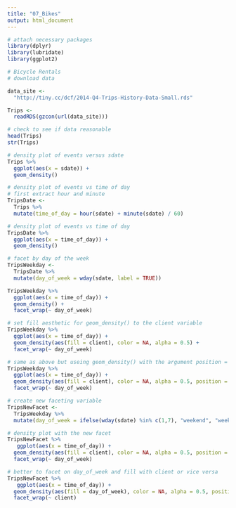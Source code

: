 ```yaml
---
title: "07_Bikes"
output: html_document
---
```


```r
# attach necessary packages
library(dplyr)
library(lubridate)
library(ggplot2)
```

```r
# Bicycle Rentals
# download data

data_site <- 
  "http://tiny.cc/dcf/2014-Q4-Trips-History-Data-Small.rds"

Trips <- 
  readRDS(gzcon(url(data_site)))
```

```r
# check to see if data reasonable
head(Trips)
str(Trips)
```

```r
# density plot of events versus sdate
Trips %>% 
  ggplot(aes(x = sdate)) +
  geom_density()
```

```r
# density plot of events vs time of day
# first extract hour and minute
TripsDate <- 
  Trips %>%
  mutate(time_of_day = hour(sdate) + minute(sdate) / 60)
```

```r
# density plot of events vs time of day
TripsDate %>% 
  ggplot(aes(x = time_of_day)) +
  geom_density()
```

```r
# facet by day of the week
TripsWeekday <- 
  TripsDate %>% 
  mutate(day_of_week = wday(sdate, label = TRUE))
```

```r
TripsWeekday %>% 
  ggplot(aes(x = time_of_day)) + 
  geom_density() + 
  facet_wrap(~ day_of_week)
```

```r
# set fill aesthetic for geom_density() to the client variable
TripsWeekday %>% 
  ggplot(aes(x = time_of_day)) + 
  geom_density(aes(fill = client), color = NA, alpha = 0.5) + 
  facet_wrap(~ day_of_week)
```

```r
# same as above but useing geom_density() with the argument position = position_stack
TripsWeekday %>% 
  ggplot(aes(x = time_of_day)) + 
  geom_density(aes(fill = client), color = NA, alpha = 0.5, position = position_stack()) + 
  facet_wrap(~ day_of_week)
```

```r
# create new faceting variable
TripsNewFacet <- 
  TripsWeekday %>% 
  mutate(day_of_week = ifelse(wday(sdate) %in% c(1,7), "weekend", "weekday"))
```

```r
# density plot with the new facet
TripsNewFacet %>% 
   ggplot(aes(x = time_of_day)) + 
  geom_density(aes(fill = client), color = NA, alpha = 0.5, position = position_stack()) + 
  facet_wrap(~ day_of_week)
```

```r
# better to facet on day_of_week and fill with client or vice versa
TripsNewFacet %>% 
   ggplot(aes(x = time_of_day)) + 
  geom_density(aes(fill = day_of_week), color = NA, alpha = 0.5, position = position_stack()) + 
  facet_wrap(~ client)
```



